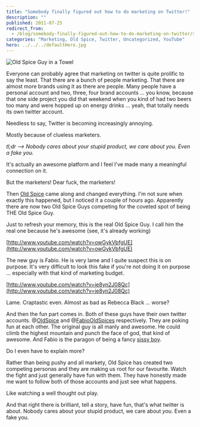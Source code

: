 ```yaml
---
title: "Somebody finally figured out how to do marketing on Twitter!"
description: ""
published: 2011-07-25
redirect_from:
  - /blog/somebody-finally-figured-out-how-to-do-marketing-on-twitter/swizec/1995
categories: "Marketing, Old Spice, Twitter, Uncategorized, YouTube"
hero: ../../../defaultHero.jpg
---
```


![Old Spice Guy in a Towel](https://swizec.com/wp-content/uploads/2011/07/5883431001_8af6e98dc3_m.jpg)

Everyone can probably agree that marketing on twitter is quite prolific to say the least. That there are a bunch of people marketing. That there are almost more brands using it as there are people. Many people have a personal account and two, three, four brand accounts ... you know, because that one side project you did that weekend when you kind of had two beers too many and were hopped up on energy drinks ... yeah, that totally needs its own twitter account.

Needless to say, Twitter is becoming increasingly annoying.

Mostly because of clueless marketers.

_tl;dr --> Nobody cares about your stupid product, we care about you. Even a fake you._

It's actually an awesome platform and I feel I've made many a meaningful connection on it.

But the marketers! Dear fuck, the marketers!

Then [Old Spice](http://en.wikipedia.org/wiki/Old_Spice) came along and changed everything. I'm not sure when exactly this happened, but I noticed it a couple of hours ago. Apparently there are now two Old Spice Guys competing for the coveted spot of being THE Old Spice Guy.

Just to refresh your memory, this is the real Old Spice Guy. I call him the real one because he's awesome (see, it's already working)

[http://www.youtube.com/watch?v=owGykVbfgUE](http://www.youtube.com/watch?v=owGykVbfgUE)

The new guy is Fabio. He is very lame and I quite suspect this is on purpose. It's very difficult to look this fake if you're not doing it on purpose ... especially with that kind of marketing budget.

[http://www.youtube.com/watch?v=ie8yn2J08Qc](http://www.youtube.com/watch?v=ie8yn2J08Qc)

Lame. Craptastic even. Almost as bad as Rebecca Black ... worse?

And then the fun part comes in. Both of these guys have their own twitter accounts. @[OldSpice](http://twitter.com/oldspice) and @[FabioOldSpices](http://twitter.com/fabiooldspices) respectively. They are poking fun at each other. The original guy is all manly and awesome. He could climb the highest mountain and punch the face of god, that kind of awesome. And Fabio is the paragon of being a fancy [sissy boy](http://en.wikipedia.org/wiki/Sissy).

Do I even have to explain more?

Rather than being pushy and all markety, Old Spice has created two competing personas and they are making us root for our favourite. Watch the fight and just generally have fun with them. They have honestly made me want to follow both of those accounts and just see what happens.

Like watching a well thought out play.

And that right there is brilliant, tell a story, have fun, that's what twitter is about. Nobody cares about your stupid product, we care about _you_. Even a fake you.